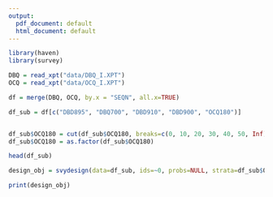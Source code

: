 ```yaml
---
output:
  pdf_document: default
  html_document: default
---
```


```r
library(haven)
library(survey)
```


```r
DBQ = read_xpt("data/DBQ_I.XPT")
OCQ = read_xpt("data/OCQ_I.XPT")

df = merge(DBQ, OCQ, by.x = "SEQN", all.x=TRUE)

df_sub = df[c("DBD895", "DBQ700", "DBD910", "DBD900", "OCQ180")]


df_sub$OCQ180 = cut(df_sub$OCQ180, breaks=c(0, 10, 20, 30, 40, 50, Inf))
df_sub$OCQ180 = as.factor(df_sub$OCQ180)

head(df_sub)
```

```r
design_obj = svydesign(data=df_sub, ids=~0, probs=NULL, strata=df_sub$OCQ180)

print(design_obj)
```

